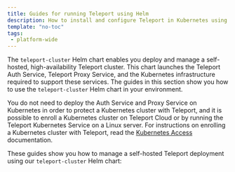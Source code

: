```yaml
---
title: Guides for running Teleport using Helm
description: How to install and configure Teleport in Kubernetes using Helm
template: "no-toc"
tags:
 - platform-wide
---
```


The `teleport-cluster` Helm chart enables you deploy and manage a self-hosted,
high-availability Teleport cluster. This chart launches the Teleport Auth
Service, Teleport Proxy Service, and the Kubernetes infrastructure required to
support these services. The guides in this section show you how to use the
`teleport-cluster` Helm chart in your environment.

You do not need to deploy the Auth Service and Proxy Service on Kubernetes in
order to protect a Kubernetes cluster with Teleport, and it is possible to
enroll a Kubernetes cluster on Teleport Cloud or by running the Teleport
Kubernetes Service on a Linux server. For instructions on enrolling a Kubernetes
cluster with Teleport, read the [Kubernetes
Access](../../../enroll-resources/kubernetes-access/introduction.mdx) documentation.

These guides show you how to manage a self-hosted Teleport deployment using our
`teleport-cluster` Helm chart:

<DocCardList />
